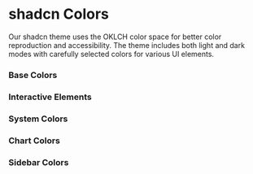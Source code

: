 
<Meta title="shadcn/Colors" />

# shadcn Colors

Our shadcn theme uses the OKLCH color space for better color reproduction and accessibility. The theme includes both light and dark modes with carefully selected colors for various UI elements.

### Base Colors

<ColorPalette>
	<ColorItem
		title="Background & Foreground"
		colors={{
			background: "var(--background)",
			foreground: "var(--foreground)",
		}}
	/>
	<ColorItem
		title="Card"
		colors={{
			card: "var(--card)",
			"card-foreground": "var(--card-foreground)",
		}}
	/>
	<ColorItem
		title="Popover"
		colors={{
			popover: "var(--popover)",
			"popover-foreground": "var(--popover-foreground)",
		}}
	/>
</ColorPalette>

### Interactive Elements

<ColorPalette>
	<ColorItem
		title="Primary"
		colors={{
			primary: "var(--primary)",
			"primary-foreground": "var(--primary-foreground)",
		}}
	/>
	<ColorItem
		title="Secondary"
		colors={{
			secondary: "var(--secondary)",
			"secondary-foreground": "var(--secondary-foreground)",
		}}
	/>
	<ColorItem
		title="Accent"
		colors={{
			accent: "var(--accent)",
			"accent-foreground": "var(--accent-foreground)",
		}}
	/>
	<ColorItem
		title="Muted"
		colors={{
			muted: "var(--muted)",
			"muted-foreground": "var(--muted-foreground)",
		}}
	/>
</ColorPalette>

### System Colors

<ColorPalette>
	<ColorItem
		title="Destructive"
		colors={{
			destructive: "var(--destructive)",
		}}
	/>
	<ColorItem
		title="Border & Input"
		colors={{
			border: "var(--border)",
			input: "var(--input)",
			ring: "var(--ring)",
		}}
	/>
</ColorPalette>

### Chart Colors

<ColorPalette>
	<ColorItem
		title="Chart Colors"
		colors={{
			"chart-1": "var(--chart-1)",
			"chart-2": "var(--chart-2)",
			"chart-3": "var(--chart-3)",
			"chart-4": "var(--chart-4)",
			"chart-5": "var(--chart-5)",
		}}
	/>
</ColorPalette>

### Sidebar Colors

<ColorPalette>
	<ColorItem
		title="Sidebar Base"
		colors={{
			sidebar: "var(--sidebar)",
			"sidebar-foreground": "var(--sidebar-foreground)",
		}}
	/>
	<ColorItem
		title="Sidebar Interactive"
		colors={{
			"sidebar-primary": "var(--sidebar-primary)",
			"sidebar-primary-foreground": "var(--sidebar-primary-foreground)",
			"sidebar-accent": "var(--sidebar-accent)",
			"sidebar-accent-foreground": "var(--sidebar-accent-foreground)",
		}}
	/>
	<ColorItem
		title="Sidebar System"
		colors={{
			"sidebar-border": "var(--sidebar-border)",
			"sidebar-ring": "var(--sidebar-ring)",
		}}
	/>
</ColorPalette>
